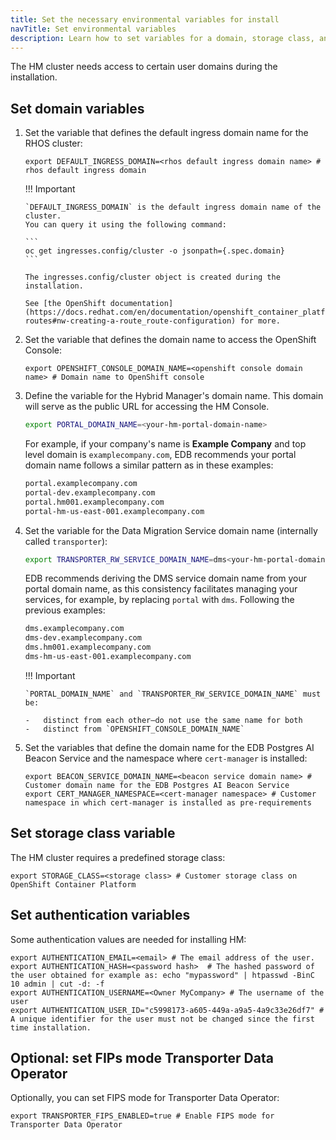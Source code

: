 ```yaml
---
title: Set the necessary environmental variables for install
navTitle: Set environmental variables
description: Learn how to set variables for a domain, storage class, and authentication, when creating a Red Hat OpenShift cluster for Hybrid Manager.
---
```


The HM cluster needs access to certain user domains during the installation.

## Set domain variables

1. Set the variable that defines the default ingress domain name for the RHOS cluster:

   ```
   export DEFAULT_INGRESS_DOMAIN=<rhos default ingress domain name> # rhos default ingress domain
   ```

   !!! Important

       `DEFAULT_INGRESS_DOMAIN` is the default ingress domain name of the cluster.
       You can query it using the following command:

       ```
       oc get ingresses.config/cluster -o jsonpath={.spec.domain}
       ```

       The ingresses.config/cluster object is created during the installation.

       See [the OpenShift documentation](https://docs.redhat.com/en/documentation/openshift_container_platform/4.17/html/networking/configuring-routes#nw-creating-a-route_route-configuration) for more.

1. Set the variable that defines the domain name to access the OpenShift Console:

   ```
   export OPENSHIFT_CONSOLE_DOMAIN_NAME=<openshift console domain name> # Domain name to OpenShift console
   ```

1.  Define the variable for the Hybrid Manager's domain name. This domain will serve as the public URL for accessing the HM Console.

    ```bash
    export PORTAL_DOMAIN_NAME=<your-hm-portal-domain-name>
    ```
    
    For example, if your company's name is **Example Company** and top level domain is `examplecompany.com`, EDB recommends your portal domain name follows a similar pattern as in these examples:

    ```bash
    portal.examplecompany.com               
    portal-dev.examplecompany.com           
    portal.hm001.examplecompany.com         
    portal-hm-us-east-001.examplecompany.com
    ```

1. Set the variable for the Data Migration Service domain name (internally called `transporter`): 

   ```bash
   export TRANSPORTER_RW_SERVICE_DOMAIN_NAME=dms<your-hm-portal-domain-name> # Customer domain name for the EDB Postgres AI Platform Transporter RW Service
   ```

   EDB recommends deriving the DMS service domain name from your portal domain name, as this consistency facilitates managing your services, for example, by replacing `portal` with `dms`. Following the previous examples:

    ```bash
    dms.examplecompany.com               
    dms-dev.examplecompany.com           
    dms.hm001.examplecompany.com         
    dms-hm-us-east-001.examplecompany.com
    ```

   !!! Important
   
       `PORTAL_DOMAIN_NAME` and `TRANSPORTER_RW_SERVICE_DOMAIN_NAME` must be:
   
       -   distinct from each other—do not use the same name for both
       -   distinct from `OPENSHIFT_CONSOLE_DOMAIN_NAME`

1. Set the variables that define the domain name for the EDB Postgres AI Beacon Service and the namespace where `cert-manager` is installed:

   ```
   export BEACON_SERVICE_DOMAIN_NAME=<beacon service domain name> # Customer domain name for the EDB Postgres AI Beacon Service
   export CERT_MANAGER_NAMESPACE=<cert-manager namespace> # Customer namespace in which cert-manager is installed as pre-requirements
   ```

## Set storage class variable

The HM cluster requires a predefined storage class:

```
export STORAGE_CLASS=<storage class> # Customer storage class on OpenShift Container Platform
```

## Set authentication variables

Some authentication values are needed for installing HM:

```
export AUTHENTICATION_EMAIL=<email> # The email address of the user.
export AUTHENTICATION_HASH=<password hash>  # The hashed password of the user obtained for example as: echo "mypassword" | htpasswd -BinC 10 admin | cut -d: -f
export AUTHENTICATION_USERNAME=<Owner MyCompany> # The username of the user
export AUTHENTICATION_USER_ID="c5998173-a605-449a-a9a5-4a9c33e26df7" # A unique identifier for the user must not be changed since the first time installation.
```

## Optional: set FIPs mode Transporter Data Operator

Optionally, you can set FIPS mode for Transporter Data Operator:

```
export TRANSPORTER_FIPS_ENABLED=true # Enable FIPS mode for Transporter Data Operator
```
